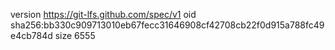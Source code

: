 version https://git-lfs.github.com/spec/v1
oid sha256:bb330c909713010eb67fecc31646908cf42708cb22f0d915a788fc49e4cb784d
size 6555
